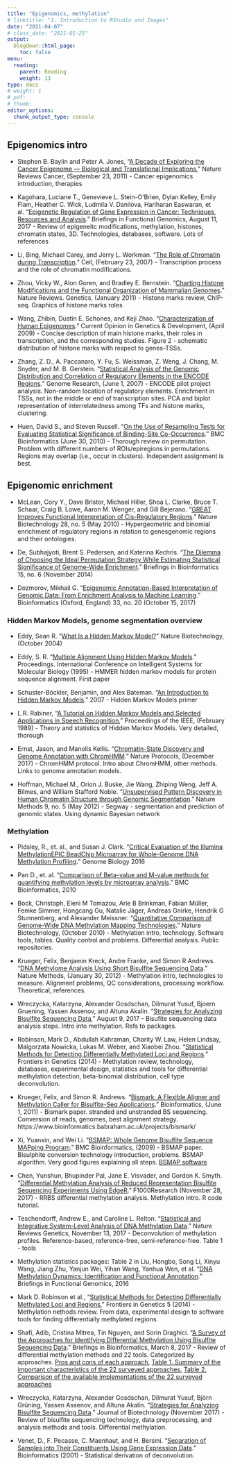 ```yaml
---
title: "Epigenomics, methylation"
# linktitle: "1. Introduction to RStudio and Images"
date: "2021-04-07"
# class_date: "2021-01-25"
output:
  blogdown::html_page:
    toc: false
menu:
  reading:
    parent: Reading
    weight: 13
type: docs
# weight: 1 
# pdf: 
# thumb: 
editor_options: 
  chunk_output_type: console
---
```


## Epigenomics intro

- Stephen B. Baylin and Peter A. Jones, “[A Decade of Exploring the Cancer Epigenome — Biological and Translational Implications](https://doi.org/10.1038/nrc3130),” Nature Reviews Cancer, (September 23, 2011) - Cancer epigenomics introduction, therapies

- Kagohara, Luciane T., Genevieve L. Stein-O’Brien, Dylan Kelley, Emily Flam, Heather C. Wick, Ludmila V. Danilova, Hariharan Easwaran, et al. “[Epigenetic Regulation of Gene Expression in Cancer: Techniques, Resources and Analysis](https://doi.org/10.1093/bfgp/elx018).” Briefings in Functional Genomics, August 11, 2017 - Review of epigeneitc modifications, methylation, histones, chromatin states, 3D. Technologies, databases, software. Lots of references

- Li, Bing, Michael Carey, and Jerry L. Workman. “[The Role of Chromatin during Transcription](http://www.cell.com/abstract/S0092-8674(07)00109-2).” Cell, (February 23, 2007) - Transcription process and the role of chromatin modifications. 

- Zhou, Vicky W., Alon Goren, and Bradley E. Bernstein. “[Charting Histone Modifications and the Functional Organization of Mammalian Genomes](https://www.nature.com/articles/nrg2905).” Nature Reviews. Genetics, (January 2011) - Histone marks review, ChIP-seq. Graphics of histone marks roles

- Wang, Zhibin, Dustin E. Schones, and Keji Zhao. “[Characterization of Human Epigenomes](https://doi.org/10.1016/j.gde.2009.02.001).” Current Opinion in Genetics & Development, (April 2009) - Concise description of main histone marks, their roles in transcription, and the corresponding studies. Figure 2 - schematic distribution of histone marks with respect to genes-TSSs.

- Zhang, Z. D., A. Paccanaro, Y. Fu, S. Weissman, Z. Weng, J. Chang, M. Snyder, and M. B. Gerstein. “[Statistical Analysis of the Genomic Distribution and Correlation of Regulatory Elements in the ENCODE Regions](https://doi.org/10.1101/gr.5573107).” Genome Research, (June 1, 2007) - ENCODE pilot project analysis. Non-random location of regulatory elements. Enrichment in TSSs, not in the middle or end of transcription sites. PCA and biplot representation of interrelatedness among TFs and histone marks, clustering.

- Huen, David S., and Steven Russell. “[On the Use of Resampling Tests for Evaluating Statistical Significance of Binding-Site Co-Occurrence](https://bmcbioinformatics.biomedcentral.com/articles/10.1186/1471-2105-11-359).” BMC Bioinformatics (June 30, 2010) - Thorough review on permutation. Problem with different numbers of ROIs/epiregions in permutations. Regions may overlap (i.e., occur in clusters). Independent assignment is best.

## Epigenomic enrichment

- McLean, Cory Y., Dave Bristor, Michael Hiller, Shoa L. Clarke, Bruce T. Schaar, Craig B. Lowe, Aaron M. Wenger, and Gill Bejerano. “[GREAT Improves Functional Interpretation of Cis-Regulatory Regions](https://doi.org/10.1038/nbt.1630).” Nature Biotechnology 28, no. 5 (May 2010) - Hypergeometric and binomial enrichment of regulatory regions in relation to genesgenomic regions and their ontologies.

- De, Subhajyoti, Brent S. Pedersen, and Katerina Kechris. “[The Dilemma of Choosing the Ideal Permutation Strategy While Estimating Statistical Significance of Genome-Wide Enrichment](https://doi.org/10.1093/bib/bbt053).” Briefings in Bioinformatics 15, no. 6 (November 2014)

- Dozmorov, Mikhail G. “[Epigenomic Annotation-Based Interpretation of Genomic Data: From Enrichment Analysis to Machine Learning](https://doi.org/10.1093/bioinformatics/btx414).” Bioinformatics (Oxford, England) 33, no. 20 (October 15, 2017)

### Hidden Markov Models, genome segmentation overview

- Eddy, Sean R. “[What Is a Hidden Markov Model?](https://doi.org/10.1038/nbt1004-1315)” Nature Biotechnology, (October 2004)

- Eddy, S. R. “[Multiple Alignment Using Hidden Markov Models](https://pdfs.semanticscholar.org/bc1e/ffe17026c1396697e4ea2b399f7a049202fc.pdf).” Proceedings. International Conference on Intelligent Systems for Molecular Biology (1995) - HMMER hidden markov models for protein sequence alignment. First paper

- Schuster-Böckler, Benjamin, and Alex Bateman. “[An Introduction to Hidden Markov Models](https://doi.org/10.1002/0471250953.bia03as18).” 2007 - Hidden Markov Models primer

- L.R. Rabiner, “[A Tutorial on Hidden Markov Models and Selected Applications in Speech Recognition](https://doi.org/10.1109/5.18626),” Proceedings of the IEEE, (February 1989) - Theory and statistics of Hidden Markov Models. Very detailed, thorough

- Ernst, Jason, and Manolis Kellis. “[Chromatin-State Discovery and Genome Annotation with ChromHMM](https://doi.org/10.1038/nprot.2017.124).” Nature Protocols, (December 2017) - ChromHMM protocol. Intro about ChromHMM, other methods. Links to genome annotation models.

- Hoffman, Michael M., Orion J. Buske, Jie Wang, Zhiping Weng, Jeff A. Bilmes, and William Stafford Noble. “[Unsupervised Pattern Discovery in Human Chromatin Structure through Genomic Segmentation](https://doi.org/10.1038/nmeth.1937).” Nature Methods 9, no. 5 (May 2012) - Segway - segmentation and prediction of genomic states. Using dynamic Bayesian network

### Methylation 

- Pidsley, R., et. al., and Susan J. Clark. "[Critical Evaluation of the Illumina MethylationEPIC BeadChip Microarray for Whole-Genome DNA Methylation Profiling](https://genomebiology.biomedcentral.com/articles/10.1186/s13059-016-1066-1)." Genome Biology 2016

- Pan D., et. al. "[Comparison of Beta-value and M-value methods for quantifying methylation levels by microarray analysis](https://bmcbioinformatics.biomedcentral.com/articles/10.1186/1471-2105-11-587)." BMC Bioinformatics, 2010

- Bock, Christoph, Eleni M Tomazou, Arie B Brinkman, Fabian Müller, Femke Simmer, Hongcang Gu, Natalie Jäger, Andreas Gnirke, Hendrik G Stunnenberg, and Alexander Meissner. “[Quantitative Comparison of Genome-Wide DNA Methylation Mapping Technologies](https://doi.org/10.1038/nbt.1681).” Nature Biotechnology, (October 2010) - Methylation intro, technology. Software tools, tables. Quality control and problems. Differential analysis. Public repositories.

- Krueger, Felix, Benjamin Kreck, Andre Franke, and Simon R Andrews. “[DNA Methylome Analysis Using Short Bisulfite Sequencing Data](https://www.nature.com/articles/nmeth.1828).” Nature Methods, (January 30, 2012) - Methylation intro, technologies to measure. Alignment problems, QC considerations, processing workflow. Theoretical, references.

- Wreczycka, Katarzyna, Alexander Gosdschan, Dilmurat Yusuf, Bjoern Gruening, Yassen Assenov, and Altuna Akalin. “[Strategies for Analyzing Bisulfite Sequencing Data](https://www.sciencedirect.com/science/article/pii/S0168165617315936),” August 9, 2017 - Bisufite sequencing data analysis steps. Intro into methylation. Refs to packages. 

- Robinson, Mark D., Abdullah Kahraman, Charity W. Law, Helen Lindsay, Malgorzata Nowicka, Lukas M. Weber, and Xiaobei Zhou. “[Statistical Methods for Detecting Differentially Methylated Loci and Regions](https://doi.org/10.3389/fgene.2014.00324).” Frontiers in Genetics (2014) - Methylation review, technology, databases, experimental design, statistics and tools for differential methylation detection, beta-binomial distribution, cell type deconvolution.

- Krueger, Felix, and Simon R. Andrews. “[Bismark: A Flexible Aligner and Methylation Caller for Bisulfite-Seq Applications](https://doi.org/10.1093/bioinformatics/btr167).” Bioinformatics, (June 1, 2011) - Bismark paper. stranded and unstranded BS sequencing. Conversion of reads, genomes, best alignment strategy. https://www.bioinformatics.babraham.ac.uk/projects/bismark/

- Xi, Yuanxin, and Wei Li. “[BSMAP: Whole Genome Bisulfite Sequence MAPping Program](https://doi.org/10.1186/1471-2105-10-232).” BMC Bioinformatics, (2009) - BSMAP paper. Bisulphite conversion technology introduction, problems. BSMAP algorithm. Very good figures explaining all steps. [BSMAP software](https://code.google.com/archive/p/bsmap/)

- Chen, Yunshun, Bhupinder Pal, Jane E. Visvader, and Gordon K. Smyth. “[Differential Methylation Analysis of Reduced Representation Bisulfite Sequencing Experiments Using EdgeR](https://doi.org/10.12688/f1000research.13196.1).” F1000Research (November 28, 2017) - RRBS differential methylation analysis. Methylation intro. R code tutorial. 

- Teschendorff, Andrew E., and Caroline L. Relton. “[Statistical and Integrative System-Level Analysis of DNA Methylation Data](https://doi.org/10.1038/nrg.2017.86).” Nature Reviews Genetics, November 13, 2017 - Deconvolution of methylation profiles. Reference-based, reference-free, semi-reference-free. Table 1 - tools

- Methylation statistics packages: Table 2 in Liu, Hongbo, Song Li, Xinyu Wang, Jiang Zhu, Yanjun Wei, Yihan Wang, Yanhua Wen, et al. “[DNA Methylation Dynamics: Identification and Functional Annotation](https://www.ncbi.nlm.nih.gov/pubmed/27515490).” Briefings in Functional Genomics, 2016

- Mark D. Robinson et al., “[Statistical Methods for Detecting Differentially Methylated Loci and Regions](https://doi.org/10.3389/fgene.2014.00324),” Frontiers in Genetics 5 (2014) - Methylation nethods review. From data, experimental design to software tools for finding differentially methylated regions.

- Shafi, Adib, Cristina Mitrea, Tin Nguyen, and Sorin Draghici. “[A Survey of the Approaches for Identifying Differential Methylation Using Bisulfite Sequencing Data](https://doi.org/10.1093/bib/bbx013).” Briefings in Bioinformatics, March 8, 2017 - Review of differential methylation methods and 22 tools. Categorized by approaches. [Pros and cons of each approach](https://academic.oup.com/view-large/figure/121909042/bbx013f3.tif), [Table 1. Summary of the important characteristics of the 22 surveyed approaches](https://academic.oup.com/view-large/121909044), [Table 2. Comparison of the available implementations of the 22 surveyed approaches](https://academic.oup.com/view-large/121909057)

- Wreczycka, Katarzyna, Alexander Gosdschan, Dilmurat Yusuf, Björn Grüning, Yassen Assenov, and Altuna Akalin. “[Strategies for Analyzing Bisulfite Sequencing Data](https://doi.org/10.1016/j.jbiotec.2017.08.007).” Journal of Biotechnology (November 2017) - Review of bisulfite sequencing technology, data preprocessing, and analysis methods and tools. Differential methylation.

- Venet, D., F. Pecasse, C. Maenhaut, and H. Bersini. “[Separation of Samples into Their Constituents Using Gene Expression Data](https://academic.oup.com/bioinformatics/article/17/suppl_1/S279/262438).” Bioinformatics (2001) - Statistical derivation of deconvolution. 

